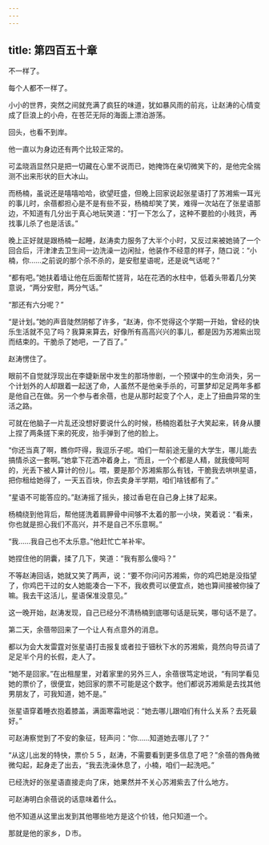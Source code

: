 ```yaml
---
---
---
```

title: 第四百五十章
---




不一样了。

每个人都不一样了。

小小的世界，突然之间就充满了疯狂的味道，犹如暴风雨的前兆，让赵涛的心情变成了巨浪上的小舟，在苍茫无际的海面上漂泊游荡。

回头，也看不到岸。

他一直以为身边还有两个比较正常的。

可孟晓涵显然只是把一切藏在心里不说而已，她掩饰在亲切微笑下的，是他完全揣测不出来形状的巨大冰山。

而杨楠，虽说还是嘻嘻哈哈，欲望旺盛，但晚上回家说起张星语打了苏湘紫一耳光的事儿时，余蓓都担心是不是有些不妥，杨楠却笑了笑，难得一次站在了张星语那边，不知道有几分出于真心地玩笑道：“打一下怎么了，这种不要脸的小贱货，再找事儿杀了也是活该。”

晚上正好就是跟杨楠一起睡，赵涛卖力服务了大半个小时，又反过来被她骑了一个回合后，汗津津去卫生间一边洗澡一边闲扯，他装作不经意的样子，随口说：“小楠，你……之前说的那个杀不杀的，是安慰星语呢，还是说气话呢？”

“都有吧。”她扶着墙让他在后面帮忙搓背，站在花洒的水柱中，低着头带着几分笑意说，“两分安慰，两分气话。”

“那还有六分呢？”

“是计划。”她的声音陡然阴郁了许多，“赵涛，你不觉得这个学期一开始，曾经的快乐生活就不见了吗？我算来算去，好像所有高高兴兴的事儿，都是因为苏湘紫出现而结束的。干脆杀了她吧，一了百了。”

赵涛愣住了。

眼前不自觉就浮现出在李婕新居中发生的那场惨剧，一个预谋中的生命消失，另一个计划外的人却跟着一起送了命，人虽然不是他亲手杀的，可噩梦却足足两年多都是他自己在做。另一个参与者余蓓，也是从那时起变了个人，走上了扭曲异常的生活之路。

可就在他脑子一片乱还没想好要说什么的时候，杨楠抱着肚子大笑起来，转身从腰上捏了两条搓下来的死皮，抬手弹到了他的脸上。

“你还当真了啊，瞧你吓得，我逗乐子呢。咱们一帮前途无量的大学生，哪儿能去搞情杀这一套啊。”她拿下花洒冲着身上，“而且，一个个都是人精，就我傻呵呵的，光丢下被人算计的份儿。喂，要是那个苏湘紫那么有钱，干脆我去哄哄星语，把你租给她得了，一天五百块，你去卖身半学期，咱们啥钱都有了。”

“星语不可能答应的。”赵涛摇了摇头，接过香皂在自己身上抹了起来。

杨楠绕到他背后，帮他搓洗着肩胛骨中间够不太着的那一小块，笑着说：“看来，你也就是担心我们不高兴，并不是自己不乐意啊。”

“我……我自己也不太乐意。”他赶忙亡羊补牢。

她捏住他的阴囊，揉了几下，笑道：“我有那么傻吗？”

不等赵涛回话，她就又笑了两声，说：“要不你问问苏湘紫，你的鸡巴她是没指望了，你鸡巴干过的女人她能凑合一下不，我收费可以便宜点，她也算间接被你操了嘛。我去干这活儿，星语保准没意见。”

这一晚开始，赵涛发现，自己已经分不清杨楠到底哪句话是玩笑，哪句话不是了。

第二天，余蓓带回来了一个让人有点意外的消息。

都以为会大发雷霆对张星语打击报复或者拉于钿秋下水的苏湘紫，竟然向导员请了足足半个月的长假，走人了。

“她不是回家。”在出租屋里，对着家里的另外三人，余蓓很笃定地说，“有同学看见她的票价了，很便宜，她回家的票不可能是这个数字。他们都说苏湘紫是去找其他男朋友了，可我知道，她不是。”

张星语穿着睡衣抱着膝盖，满面寒霜地说：“她去哪儿跟咱们有什么关系？去死最好。”

可赵涛察觉到了不安的象征，轻声问：“你……知道她去哪儿了？”

“从这儿出发的特快，票价５５，赵涛，不需要看到更多信息了吧？”余蓓的唇角微微勾起，起身走了出去，“我去洗澡休息了，小楠，咱们一起洗吧。”

已经洗好的张星语直接走向了床，她果然并不关心苏湘紫去了什么地方。

可赵涛明白余蓓说的话意味着什么。

他不知道从这里出发到其他哪些地方是这个价钱，他只知道一个。

那就是他的家乡，Ｄ市。